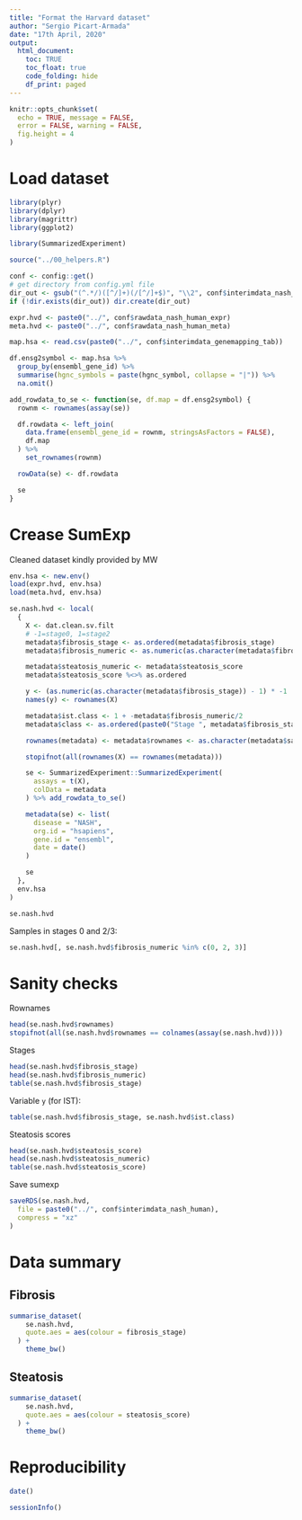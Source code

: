 ```yaml
---
title: "Format the Harvard dataset"
author: "Sergio Picart-Armada"
date: "17th April, 2020"
output:
  html_document:
    toc: TRUE
    toc_float: true
    code_folding: hide
    df_print: paged
---
```

  
```r
knitr::opts_chunk$set(
  echo = TRUE, message = FALSE,
  error = FALSE, warning = FALSE,
  fig.height = 4
)
```

# Load dataset

```r
library(plyr)
library(dplyr)
library(magrittr)
library(ggplot2)

library(SummarizedExperiment)

source("../00_helpers.R")

conf <- config::get()
# get directory from config.yml file
dir_out <- gsub("(^.*/)([^/]+)(/[^/]+$)", "\\2", conf$interimdata_nash_human)
if (!dir.exists(dir_out)) dir.create(dir_out)

expr.hvd <- paste0("../", conf$rawdata_nash_human_expr)
meta.hvd <- paste0("../", conf$rawdata_nash_human_meta)

map.hsa <- read.csv(paste0("../", conf$interimdata_genemapping_tab))
```

```r

df.ensg2symbol <- map.hsa %>%
  group_by(ensembl_gene_id) %>%
  summarise(hgnc_symbols = paste(hgnc_symbol, collapse = "|")) %>%
  na.omit()

add_rowdata_to_se <- function(se, df.map = df.ensg2symbol) {
  rownm <- rownames(assay(se))

  df.rowdata <- left_join(
    data.frame(ensembl_gene_id = rownm, stringsAsFactors = FALSE),
    df.map
  ) %>%
    set_rownames(rownm)

  rowData(se) <- df.rowdata

  se
}
```

# Crease SumExp

Cleaned dataset kindly provided by MW

```r
env.hsa <- new.env()
load(expr.hvd, env.hsa)
load(meta.hvd, env.hsa)

se.nash.hvd <- local(
  {
    X <- dat.clean.sv.filt
    # -1=stage0, 1=stage2
    metadata$fibrosis_stage <- as.ordered(metadata$fibrosis_stage)
    metadata$fibrosis_numeric <- as.numeric(as.character(metadata$fibrosis_stage))

    metadata$steatosis_numeric <- metadata$steatosis_score
    metadata$steatosis_score %<>% as.ordered

    y <- (as.numeric(as.character(metadata$fibrosis_stage)) - 1) * -1
    names(y) <- rownames(X)

    metadata$ist.class <- 1 + -metadata$fibrosis_numeric/2
    metadata$class <- as.ordered(paste0("Stage ", metadata$fibrosis_stage))

    rownames(metadata) <- metadata$rownames <- as.character(metadata$sample)

    stopifnot(all(rownames(X) == rownames(metadata)))

    se <- SummarizedExperiment::SummarizedExperiment(
      assays = t(X),
      colData = metadata
    ) %>% add_rowdata_to_se()

    metadata(se) <- list(
      disease = "NASH",
      org.id = "hsapiens",
      gene.id = "ensembl",
      date = date()
    )

    se
  },
  env.hsa
)
```

```r
se.nash.hvd
```

Samples in stages 0 and 2/3:

```r
se.nash.hvd[, se.nash.hvd$fibrosis_numeric %in% c(0, 2, 3)]
```

# Sanity checks

Rownames

```r
head(se.nash.hvd$rownames)
stopifnot(all(se.nash.hvd$rownames == colnames(assay(se.nash.hvd))))
```


Stages

```r
head(se.nash.hvd$fibrosis_stage)
head(se.nash.hvd$fibrosis_numeric)
table(se.nash.hvd$fibrosis_stage)
```

Variable `y` (for IST):

```r
table(se.nash.hvd$fibrosis_stage, se.nash.hvd$ist.class)
```


Steatosis scores

```r
head(se.nash.hvd$steatosis_score)
head(se.nash.hvd$steatosis_numeric)
table(se.nash.hvd$steatosis_score)
```

Save sumexp

```r
saveRDS(se.nash.hvd,
  file = paste0("../", conf$interimdata_nash_human),
  compress = "xz"
)
```


# Data summary

## Fibrosis

```r
summarise_dataset(
    se.nash.hvd,
    quote.aes = aes(colour = fibrosis_stage)
  ) +
    theme_bw()
```

## Steatosis

```r
summarise_dataset(
    se.nash.hvd,
    quote.aes = aes(colour = steatosis_score)
  ) +
    theme_bw()
```


# Reproducibility

```r
date()
```

```r
sessionInfo()
```


